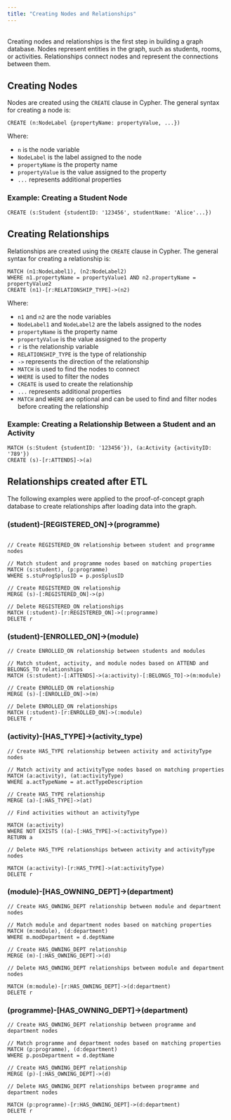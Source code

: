 ```yaml
---
title: "Creating Nodes and Relationships"
---
```


<br> Creating nodes and relationships is the first step in building a graph database. Nodes represent entities in the graph, such as students, rooms, or activities. Relationships connect nodes and represent the connections between them.

## Creating Nodes

Nodes are created using the `CREATE` clause in Cypher. The general syntax for creating a node is:

``` cypher
CREATE (n:NodeLabel {propertyName: propertyValue, ...})
```

Where:

-   `n` is the node variable
-   `NodeLabel` is the label assigned to the node
-   `propertyName` is the property name
-   `propertyValue` is the value assigned to the property
-   `...` represents additional properties

### Example: Creating a Student Node

``` cypher
CREATE (s:Student {studentID: '123456', studentName: 'Alice'...})
```

## Creating Relationships

Relationships are created using the `CREATE` clause in Cypher. The general syntax for creating a relationship is:

``` cypher
MATCH (n1:NodeLabel1), (n2:NodeLabel2)
WHERE n1.propertyName = propertyValue1 AND n2.propertyName = propertyValue2
CREATE (n1)-[r:RELATIONSHIP_TYPE]->(n2)
```

Where:

-   `n1` and `n2` are the node variables
-   `NodeLabel1` and `NodeLabel2` are the labels assigned to the nodes
-   `propertyName` is the property name
-   `propertyValue` is the value assigned to the property
-   `r` is the relationship variable
-   `RELATIONSHIP_TYPE` is the type of relationship
-   `->` represents the direction of the relationship
-   `MATCH` is used to find the nodes to connect
-   `WHERE` is used to filter the nodes
-   `CREATE` is used to create the relationship
-   `...` represents additional properties
-   `MATCH` and `WHERE` are optional and can be used to find and filter nodes before creating the relationship

### Example: Creating a Relationship Between a Student and an Activity

``` cypher
MATCH (s:Student {studentID: '123456'}), (a:Activity {activityID: '789'})
CREATE (s)-[r:ATTENDS]->(a)
```

## Relationships created after ETL

The following examples were applied to the proof-of-concept graph database to create relationships after loading data into the graph.

### (student)-\[REGISTERED_ON\]-\>(programme)

``` cypher

// Create REGISTERED_ON relationship between student and programme nodes

// Match student and programme nodes based on matching properties
MATCH (s:student), (p:programme)
WHERE s.stuProgSplusID = p.posSplusID

// Create REGISTERED_ON relationship
MERGE (s)-[:REGISTERED_ON]->(p)
```

``` cypher
// Delete REGISTERED_ON relationships
MATCH (:student)-[r:REGISTERED_ON]->(:programme)
DELETE r
```

### (student)-\[ENROLLED_ON\]-\>(module)

``` cypher
// Create ENROLLED_ON relationship between students and modules 

// Match student, activity, and module nodes based on ATTEND and BELONGS_TO relationships
MATCH (s:student)-[:ATTENDS]->(a:activity)-[:BELONGS_TO]->(m:module)

// Create ENROLLED_ON relationship
MERGE (s)-[:ENROLLED_ON]->(m)
```

``` cypher
// Delete ENROLLED_ON relationships
MATCH (:student)-[r:ENROLLED_ON]->(:module)
DELETE r
```

### (activity)-\[HAS_TYPE\]-\>(activity_type)

``` cypher
// Create HAS_TYPE relationship between activity and activityType nodes

// Match activity and activityType nodes based on matching properties
MATCH (a:activity), (at:activityType)
WHERE a.actTypeName = at.actTypeDescription

// Create HAS_TYPE relationship
MERGE (a)-[:HAS_TYPE]->(at)
```

``` cypher
// Find activities without an activityType

MATCH (a:activity)
WHERE NOT EXISTS ((a)-[:HAS_TYPE]->(:activityType))
RETURN a
```

``` cypher
// Delete HAS_TYPE relationships between activity and activityType nodes

MATCH (a:activity)-[r:HAS_TYPE]->(at:activityType)
DELETE r
```

### (module)-\[HAS_OWNING_DEPT\]-\>(department)

``` cypher
// Create HAS_OWNING_DEPT relationship between module and department nodes

// Match module and department nodes based on matching properties
MATCH (m:module), (d:department)
WHERE m.modDepartment = d.deptName

// Create HAS_OWNING_DEPT relationship
MERGE (m)-[:HAS_OWNING_DEPT]->(d)
```

``` cypher
// Delete HAS_OWNING_DEPT relationships between module and department nodes

MATCH (m:module)-[r:HAS_OWNING_DEPT]->(d:department)
DELETE r
```

### (programme)-\[HAS_OWNING_DEPT\]-\>(department)

``` cypher
// Create HAS_OWNING_DEPT relationship between programme and department nodes

// Match programme and department nodes based on matching properties
MATCH (p:programme), (d:department)
WHERE p.posDepartment = d.deptName

// Create HAS_OWNING_DEPT relationship
MERGE (p)-[:HAS_OWNING_DEPT]->(d)
```

``` cypher
// Delete HAS_OWNING_DEPT relationships between programme and department nodes

MATCH (p:programme)-[r:HAS_OWNING_DEPT]->(d:department)
DELETE r
```